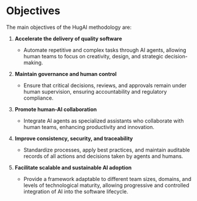 # Objectives

The main objectives of the HugAI methodology are:

1. **Accelerate the delivery of quality software**
   - Automate repetitive and complex tasks through AI agents, allowing human teams to focus on creativity, design, and strategic decision-making.

2. **Maintain governance and human control**
   - Ensure that critical decisions, reviews, and approvals remain under human supervision, ensuring accountability and regulatory compliance.

3. **Promote human-AI collaboration**
   - Integrate AI agents as specialized assistants who collaborate with human teams, enhancing productivity and innovation.

4. **Improve consistency, security, and traceability**
   - Standardize processes, apply best practices, and maintain auditable records of all actions and decisions taken by agents and humans.

5. **Facilitate scalable and sustainable AI adoption**
   - Provide a framework adaptable to different team sizes, domains, and levels of technological maturity, allowing progressive and controlled integration of AI into the software lifecycle.